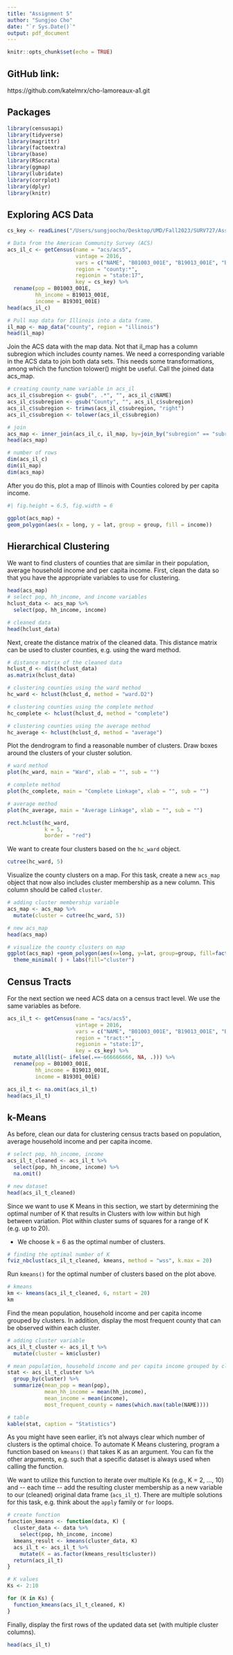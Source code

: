 ```yaml
---
title: "Assignment 5"
author: "Sungjoo Cho"
date: "`r Sys.Date()`"
output: pdf_document
---
```


```r
knitr::opts_chunk$set(echo = TRUE)
```

## GitHub link:
https://github.com/katelmrx/cho-lamoreaux-a1.git

## Packages
```r
library(censusapi)
library(tidyverse)
library(magrittr)
library(factoextra)
library(base)
library(RSocrata)
library(ggmap)
library(lubridate)
library(corrplot)
library(dplyr)
library(knitr)
```


## Exploring ACS Data

```r
cs_key <- readLines("/Users/sungjoocho/Desktop/UMD/Fall2023/SURV727/Assignment/Assignment5/cs_key.TeX")
```


```r
# Data from the American Community Survey (ACS)
acs_il_c <- getCensus(name = "acs/acs5",
                      vintage = 2016,
                      vars = c("NAME", "B01003_001E", "B19013_001E", "B19301_001E"),
                      region = "county:*",
                      regionin = "state:17",
                      key = cs_key) %>%
  rename(pop = B01003_001E,
         hh_income = B19013_001E,
         income = B19301_001E)
head(acs_il_c)
```

```r
# Pull map data for Illinois into a data frame.
il_map <- map_data("county", region = "illinois")
head(il_map)
```

Join the ACS data with the map data. Not that il_map has a column subregion which includes county names. We need a corresponding variable in the ACS data to join both data sets. This needs some transformations, among which the function tolower() might be useful. Call the joined data acs_map.

```r
# creating county_name variable in acs_il
acs_il_c$subregion <- gsub(", .*", "", acs_il_c$NAME)
acs_il_c$subregion <- gsub("County", "", acs_il_c$subregion)
acs_il_c$subregion <- trimws(acs_il_c$subregion, "right")
acs_il_c$subregion <- tolower(acs_il_c$subregion)

# join
acs_map <- inner_join(acs_il_c, il_map, by=join_by("subregion" == "subregion"))
head(acs_map)

# number of rows
dim(acs_il_c)
dim(il_map)
dim(acs_map)
```

After you do this, plot a map of Illinois with Counties colored by per capita income.
```r
#| fig.height = 6.5, fig.width = 6

ggplot(acs_map) + 
geom_polygon(aes(x = long, y = lat, group = group, fill = income))
```

## Hierarchical Clustering

We want to find clusters of counties that are similar in their population, average household income and per capita income. First, clean the data so that you have the appropriate variables to use for clustering. 
```r
head(acs_map)
# select pop, hh_income, and income variables
hclust_data <- acs_map %>%
  select(pop, hh_income, income)

# cleaned data
head(hclust_data)
```

Next, create the distance matrix of the cleaned data. This distance matrix can be used to cluster counties, e.g. using the ward method.
```r
# distance matrix of the cleaned data
hclust_d <- dist(hclust_data)
as.matrix(hclust_data)

# clustering counties using the ward method
hc_ward <- hclust(hclust_d, method = "ward.D2")

# clustering counties using the complete method
hc_complete <- hclust(hclust_d, method = "complete")

# clustering counties using the average method
hc_average <- hclust(hclust_d, method = "average")
```


Plot the dendrogram to find a reasonable number of clusters. Draw boxes around the clusters of your cluster solution.
```r
# ward method
plot(hc_ward, main = "Ward", xlab = "", sub = "")

# complete method
plot(hc_complete, main = "Complete Linkage", xlab = "", sub = "")

# average method
plot(hc_average, main = "Average Linkage", xlab = "", sub = "")

rect.hclust(hc_ward, 
            k = 5, 
            border = "red")
```

We want to create four clusters based on the `hc_ward` object.
```r
cutree(hc_ward, 5)
```

Visualize the county clusters on a map. For this task, create a new `acs_map` object that now also includes cluster membership as a new column. This column should be called `cluster`.
```r
# adding cluster membership variable
acs_map <- acs_map %>%
  mutate(cluster = cutree(hc_ward, 5))

# new acs_map
head(acs_map)

# visualize the county clusters on map
ggplot(acs_map) +geom_polygon(aes(x=long, y=lat, group=group, fill=factor(cluster))) +
  theme_minimal( ) + labs(fill="cluster")
```


## Census Tracts

For the next section we need ACS data on a census tract level. We use the same variables as before.

```r
acs_il_t <- getCensus(name = "acs/acs5",
                      vintage = 2016,
                      vars = c("NAME", "B01003_001E", "B19013_001E", "B19301_001E"),
                      region = "tract:*",
                      regionin = "state:17",
                      key = cs_key) %>%
  mutate_all(list(~ ifelse(.==-666666666, NA, .))) %>%
  rename(pop = B01003_001E,
         hh_income = B19013_001E,
         income = B19301_001E)

acs_il_t <- na.omit(acs_il_t)
head(acs_il_t)
```

## k-Means

As before, clean our data for clustering census tracts based on population, average household income and per capita income.

```r
# select pop, hh_income, income
acs_il_t_cleaned <- acs_il_t %>%
  select(pop, hh_income, income) %>%
  na.omit()

# new dataset
head(acs_il_t_cleaned)
```

Since we want to use K Means in this section, we start by determining the optimal number of K that results in Clusters with low within but high between variation. Plot within cluster sums of squares for a range of K (e.g. up to 20).

* We choose k = 6 as the optimal number of clusters.

```r
# finding the optimal number of K
fviz_nbclust(acs_il_t_cleaned, kmeans, method = "wss", k.max = 20)
```

Run `kmeans()` for the optimal number of clusters based on the plot above.
```r
# kmeans
km <- kmeans(acs_il_t_cleaned, 6, nstart = 20)
km
```


Find the mean population, household income and per capita income grouped by clusters. In addition, display the most frequent county that can be observed within each cluster.
```r
# adding cluster variable
acs_il_t_cluster <- acs_il_t %>%
  mutate(cluster = km$cluster)

# mean population, household income and per capita income grouped by clusters
stat <- acs_il_t_cluster %>%
  group_by(cluster) %>%
  summarize(mean_pop = mean(pop),
            mean_hh_income = mean(hh_income),
            mean_income = mean(income),
            most_frequent_county = names(which.max(table(NAME))))

# table
kable(stat, caption = "Statistics")
```

As you might have seen earlier, it's not always clear which number of clusters is the optimal choice. To automate K Means clustering, program a function based on `kmeans()` that takes K as an argument. You can fix the other arguments, e.g. such that a specific dataset is always used when calling the function.


We want to utilize this function to iterate over multiple Ks (e.g., K = 2, ..., 10) and \-- each time \-- add the resulting cluster membership as a new variable to our (cleaned) original data frame (`acs_il_t`). There are multiple solutions for this task, e.g. think about the `apply` family or `for` loops.
```r
# create function
function_kmeans <- function(data, K) {
  cluster_data <- data %>%
    select(pop, hh_income, income)
  kmeans_result <- kmeans(cluster_data, K)
  acs_il_t <- acs_il_t %>%
    mutate(K = as.factor(kmeans_result$cluster))
  return(acs_il_t)
}

# K values
Ks <- 2:10

for (K in Ks) {
  function_kmeans(acs_il_t_cleaned, K)
}
```

Finally, display the first rows of the updated data set (with multiple cluster columns).
```r
head(acs_il_t)
```







